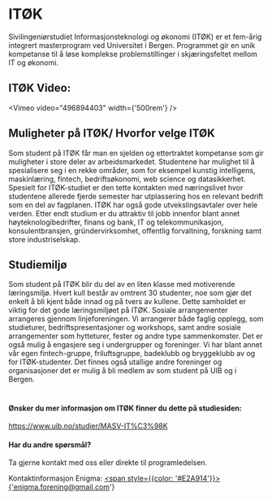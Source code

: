 # ITØK


Sivilingeniørstudiet Informasjonsteknologi og økonomi (ITØK) er et fem-årig integrert masterprogram ved Universitet i Bergen. Programmet gir en unik kompetanse til å løse komplekse problemstillinger i skjæringsfeltet mellom IT og økonomi.

## ITØK Video:


<Vimeo
  video="496894403"
  width={'500rem'}
/>


## Muligheter på ITØK/ Hvorfor velge ITØK
Som student på ITØK får man en sjelden og ettertraktet kompetanse som gir muligheter i store deler av arbeidsmarkedet. Studentene har mulighet til å spesialisere seg i en rekke områder, som for eksempel kunstig intelligens, maskinlæring, fintech, bedriftsøkonomi, web science og datasikkerhet. Spesielt for ITØK-studiet er den tette kontakten med næringslivet hvor studentene allerede fjerde semester har utplassering hos en relevant bedrift som en del av fagplanen. ITØK har også gode utvekslingsavtaler over hele verden. Etter endt studium er du attraktiv til jobb innenfor blant annet høyteknologibedrifter, finans og bank, IT og telekommunikasjon, konsulentbransjen, gründervirksomhet, offentlig forvaltning, forskning samt store industriselskap. 


## Studiemiljø
Som student på ITØK blir du del av en liten klasse med motiverende læringsmiljø. Hvert kull består av omtrent 30 studenter, noe som gjør det enkelt å bli kjent både innad og på tvers av kullene. Dette samholdet er viktig for det gode læringsmiljøet på ITØK. Sosiale arrangementer arrangeres gjennom linjeforeningen. Vi arrangerer både faglig opplegg, som studieturer, bedriftspresentasjoner og workshops, samt andre sosiale arrangementer som hytteturer, fester og andre type sammenkomster. Det er også mulig å engasjere seg i undergrupper og foreninger. Vi har blant annet vår egen fintech-gruppe, friluftsgruppe, badeklubb og bryggeklubb av og for ITØK-studenter. Det finnes også utallige andre foreninger og organisasjoner det er mulig å bli medlem av som student på UIB og i Bergen. 

<Bilde url='/img/img/Sosial1.jpg' alt='ITØK Middag'/>

#

#### Ønsker du mer informasjon om ITØK finner du dette på studiesiden:
https://www.uib.no/studier/MASV-IT%C3%98K 

#### Har du andre spørsmål? 

Ta gjerne kontakt med oss eller direkte til programledelsen.

Kontaktinformasjon Enigma: <a href='mailto:enigma.forening@gmail.com'><span style={{color: '#E2A914'}}>{'enigma.forening@gmail.com'}</span></a>
